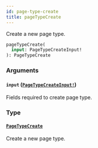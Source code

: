 ```yaml
---
id: page-type-create
title: pageTypeCreate
---
```


Create a new page type.

```graphql
pageTypeCreate(
  input: PageTypeCreateInput!
): PageTypeCreate

```

### Arguments

#### `input` ([`PageTypeCreateInput!`](/developer/api-reference/inputs/page-type-create-input.mdx))

Fields required to create page type.

### Type

#### [`PageTypeCreate`](/developer/api-reference/objects/page-type-create.mdx)

Create a new page type.

